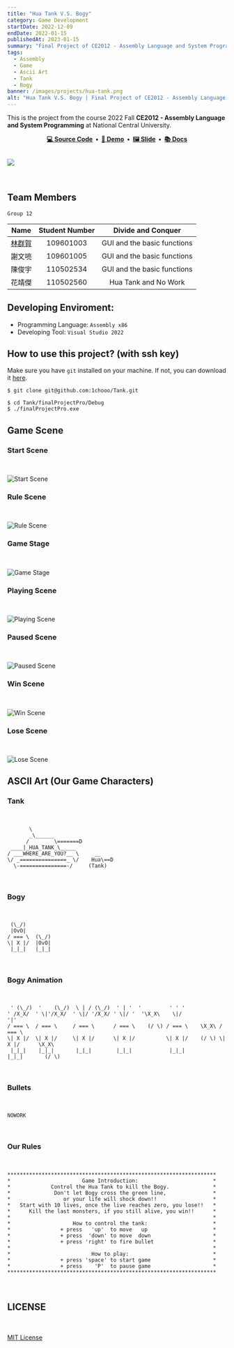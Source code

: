 ```yaml
---
title: "Hua Tank V.S. Bogy"
category: Game Development
startDate: 2022-12-09
endDate: 2022-01-15
publishedAt: 2023-01-15
summary: "Final Project of CE2012 - Assembly Language and System Programming"
tags: 
  - Assembly
  - Game
  - Ascii Art
  - Tank
  - Bogy
banner: /images/projects/hua-tank.png
alt: "Hua Tank V.S. Bogy | Final Project of CE2012 - Assembly Language and System Programming"
---
```


This is the project from the course 2022 Fall **CE2012 - Assembly Language and System Programming** at National Central University.

<div align="center">
  <strong>
    <a href="https://github.com/1chooo/hua-tank">💻 Source Code</a>&nbsp;&nbsp;&bull;&nbsp;
    <a href="https://www.youtube.com/watch?v=LDo21oNI0Ws">🎥 Demo</a>&nbsp;&nbsp;&bull;&nbsp;
    <a href="https://github.com/1chooo/hua-tank/blob/main/assets/docs/%5BCE2012%5D_final_demo.pdf">🖼️ Slide</a>&nbsp;&nbsp;&bull;&nbsp;
    <a href="https://github.com/1chooo/hua-tank/blob/main/assets/docs/%5BCE2012%5D_final_report.pdf">📚 Docs</a>
  </strong>
</div>

<br />

![](https://raw.githubusercontent.com/1chooo/hua-tank/main/assets/img/start_scene.png)

<br />


## Team Members

`Group 12`

|  Name  | Student Number |    Divide and Conquer       |
|:------:|:--------------:|:---------------------------:|
|  [林群賀](https://1chooo.com) |   109601003    | GUI and the basic functions |
|  謝文喨 |   109601005    | GUI and the basic functions |
|  陳俊宇 |   110502534    | GUI and the basic functions |
|  花靖傑 |   110502560    |     Hua Tank and No Work    |


## Developing Enviroment:

- Programming Language: `Assembly x86`
- Developing Tool: `Visual Studio 2022`

## How to use this project? (with ssh key)

Make sure you have `git` installed on your machine. If not, you can download it [here](https://git-scm.com/downloads).

``` shell
$ git clone git@github.com:1chooo/Tank.git

$ cd Tank/finalProjectPro/Debug
$ ./finalProjectPro.exe
```

## Game Scene


### Start Scene

<br />

![Start Scene](https://raw.githubusercontent.com/1chooo/hua-tank/main/assets/img/start_scene.png)

### Rule Scene

<br />

![Rule Scene](https://raw.githubusercontent.com/1chooo/hua-tank/main/assets/img/rule_scene.png)

### Game Stage

<br />

![Game Stage](https://raw.githubusercontent.com/1chooo/hua-tank/main/assets/img/game_scene.png)

### Playing Scene

<br />

![Playing Scene](https://raw.githubusercontent.com/1chooo/hua-tank/main/assets/img/playing_scene.png)

### Paused Scene

<br />

![Paused Scene](https://raw.githubusercontent.com/1chooo/hua-tank/main/assets/img/paused_scene.png)

### Win Scene

<br />

![Win Scene](https://raw.githubusercontent.com/1chooo/hua-tank/main/assets/img/win_scene.png)

### Lose Scene

<br />

![Lose Scene](https://raw.githubusercontent.com/1chooo/hua-tank/main/assets/img/lose_scene.png)


## ASCII Art (Our Game Characters)

### Tank 

<br />

```
       \                
       _\______         
      /        \=======D
 ____|_HUA_TANK_\_____  
/ ___WHERE_ARE_YOU?__ \     __    
\/ _===============_ \/    Hua\==D
  \-===============-/     (Tank)  
```

<br />

### Bogy

<br />

```
 (\_/) 
 |OvO| 
/ === \  (\_/)
\| X |/  |OvO|
 |_|_|   |_|_|
```

<br />

### Bogy Animation

<br />

```
 ' (\_/)  '    (\_/)  \ | / (\_/)  ' | '  '         ' ' '                             
' /X_X/  ' \|'/X_X/  ' \|/ '/X_X/ ' \|/ '  '\X_X\    \|/              '|'             
/ === \  / === \     / === \      / === \    (/ \) / === \    \X_X\ / === \           
\| X |/  \| X |/     \| X |/      \| X |/          \| X |/    (/ \) \| X |/      \X_X\
 |_|_|    |_|_|       |_|_|        |_|_|            |_|_|            |_|_|       (/ \) 
```

<br />

### Bullets

<br />

```
NOWORK
```

<br />

### Our Rules

<br />

```
*******************************************************************
*                       Game Introduction:                        *
*             Control the Hua Tank to kill the Bogy.              *
*              Don't let Bogy cross the green line,               *
*                 or your life will shock down!!                  *
*   Start with 10 lives, once the live reaches zero, you lose!!   *
*      Kill the last monsters, if you still alive, you win!!      *
*                                                                 *
*                    How to control the tank:                     *
*                + press   'up'  to move   up                     *
*                + press  'down' to move  down                    *
*                + press 'right' to fire bullet                   *
*                                                                 *
*                          How to play:                           *
*                + press 'space' to start game                    *
*                + press    'P'  to pause game                    *
*******************************************************************
```

<br />

## LICENSE

<br />

[MIT License](https://github.com/1chooo/hua-tank/blob/main/LICENSE)

